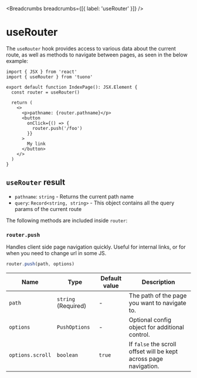 
<MetaTags
  title="Tuono - useRouter"
  canonical="https://tuono.dev/documentation/hooks/use-router"
/>


<Breadcrumbs breadcrumbs={[{ label: 'useRouter' }]} />

# useRouter

The `useRouter` hook provides access to various data about the current route, as well as methods to navigate between pages, as seen in the below example:

```tsx
import { JSX } from 'react'
import { useRouter } from 'tuono'

export default function IndexPage(): JSX.Element {
  const router = useRouter()

  return (
    <>
      <p>pathname: {router.pathname}</p>
      <button
        onClick={() => {
          router.push('/foo')
        }}
      >
        My link
      </button>
    </>
  )
}
```

## `useRouter` result

- `pathname`: `string` - Returns the current path name
- `query`: `Record<string, string>` - This object contains all the query params of the current route

The following methods are included inside `router`:

### `router.push`

Handles client side page navigation quickly. Useful for internal links, or for when you need to change url in some JS.

```ts
router.push(path, options)
```

| Name             | Type                | Default value | Description                                                       |
| ---------------- | ------------------- | ------------- | ----------------------------------------------------------------- |
| `path`           | `string` (Required) | -             | The path of the page you want to navigate to.                     |
| `options`        | `PushOptions`       | -             | Optional config object for additional control.                    |
| `options.scroll` | `boolean`           | `true`        | If `false` the scroll offset will be kept across page navigation. |
